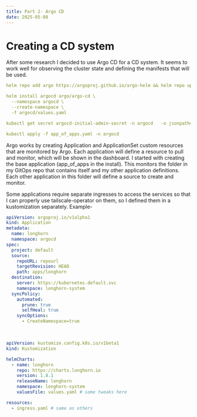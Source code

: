 ```yaml
---
title: Part 2- Argo CD
date: 2025-05-08
---
```

# Creating a CD system

After some research I decided to use Argo CD for a CD system.  It seems to work well for observing the 
cluster state and defining the manifests that will be used.

```yaml title="continued_install.sh"
helm repo add argo https://argoproj.github.io/argo-helm && helm repo update

helm install argocd argo/argo-cd \
  --namespace argocd \
  --create-namespace \
  -f argocd/values.yaml

kubectl get secret argocd-initial-admin-secret -n argocd   -o jsonpath="{.data.password}" | base64 -d

kubectl apply -f app_of_apps.yaml -n argocd
```

Argo works by creating Application and ApplicationSet custom resources that are monitored by Argo.  Each 
application will define a resource to pull and monitor, which will be shown in the dashboard.  I started with 
creating the base application (app_of_apps in the install).  This monitors the folder in my GitOps repo that contains 
itself and my other application definitions.  Each other application in this folder will define a source to create 
and monitor.

Some applications require separate ingresses to access the services so that I can properly use 
tailscale-operator on them, so I defined them in a kustomization separately.  Example-

```yaml title="argocd-apps/longhorn.yaml"
apiVersion: argoproj.io/v1alpha1
kind: Application
metadata:
  name: longhorn
  namespace: argocd
spec:
  project: default
  source:
    repoURL: repourl
    targetRevision: HEAD
    path: apps/longhorn
  destination:
    server: https://kubernetes.default.svc
    namespace: longhorn-system
  syncPolicy:
    automated:
      prune: true
      selfHeal: true
    syncOptions:
      - CreateNamespace=true
```

<br />

```yaml title="apps/longhorn/kustomization.yaml"
apiVersion: kustomize.config.k8s.io/v1beta1
kind: Kustomization

helmCharts:
  - name: longhorn
    repo: https://charts.longhorn.io
    version: 1.8.1
    releaseName: longhorn
    namespace: longhorn-system
    valuesFile: values.yaml # some tweaks here

resources:
  - ingress.yaml # same as others
```
